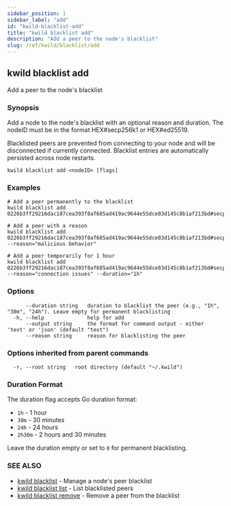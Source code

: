```yaml
---
sidebar_position: 1
sidebar_label: "add"
id: "kwild-blacklist-add"
title: "kwild blacklist add"
description: "Add a peer to the node's blacklist"
slug: /ref/kwild/blacklist/add
---
```


## kwild blacklist add

Add a peer to the node's blacklist

### Synopsis

Add a node to the node's blacklist with an optional reason and duration. The nodeID must be in the format HEX#secp256k1 or HEX#ed25519.

Blacklisted peers are prevented from connecting to your node and will be disconnected if currently connected. Blacklist entries are automatically persisted across node restarts.

```
kwild blacklist add <nodeID> [flags]
```

### Examples

```
# Add a peer permanently to the blacklist
kwild blacklist add 0226b3ff29216dac187cea393f8af685ad419ac9644e55dce83d145c8b1af213bd#secp256k1

# Add a peer with a reason
kwild blacklist add 0226b3ff29216dac187cea393f8af685ad419ac9644e55dce83d145c8b1af213bd#secp256k1 --reason="malicious behavior"

# Add a peer temporarily for 1 hour
kwild blacklist add 0226b3ff29216dac187cea393f8af685ad419ac9644e55dce83d145c8b1af213bd#secp256k1 --reason="connection issues" --duration="1h"
```

### Options

```
      --duration string   duration to blacklist the peer (e.g., "1h", "30m", "24h"). Leave empty for permanent blacklisting
  -h, --help              help for add
      --output string     the format for command output - either 'text' or 'json' (default "text")
      --reason string     reason for blacklisting the peer
```

### Options inherited from parent commands

```
  -r, --root string   root directory (default "~/.kwild")
```

### Duration Format

The duration flag accepts Go duration format:
- `1h` - 1 hour
- `30m` - 30 minutes  
- `24h` - 24 hours
- `2h30m` - 2 hours and 30 minutes

Leave the duration empty or set to `0` for permanent blacklisting.

### SEE ALSO

* [kwild blacklist](/docs/ref/kwild/blacklist)	 - Manage a node's peer blacklist
* [kwild blacklist list](/docs/ref/kwild/blacklist/list)	 - List blacklisted peers
* [kwild blacklist remove](/docs/ref/kwild/blacklist/remove)	 - Remove a peer from the blacklist